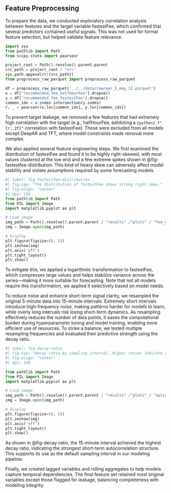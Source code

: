 ## Feature Preprocessing

To prepare the data, we conducted exploratory correlation analysis between features and the target variable fastestFee, which confirmed that several predictors contained useful signals. This was not used for formal feature selection, but helped validate feature relevance.

```python
import sys
from pathlib import Path
from scipy.stats import pearsonr

project_root = Path().resolve().parent.parent
src_path = project_root / "src"
sys.path.append(str(src_path))
from preprocess_raw_parquet import preprocess_raw_parquet

df = preprocess_raw_parquet('../../data/raw/mar_5_may_12.parquet')
x = df["recommended_fee_halfHourFee"].dropna()
y = df["recommended_fee_fastestFee"].dropna()
common_idx = x.index.intersection(y.index)
r, _ = pearsonr(x.loc[common_idx], y.loc[common_idx])
```

To prevent target leakage, we removed a few features that had extremely high correlation with the target (e.g., halfHourFee, exhibiting a `{python} f"{r:.2f}"` correlation with fastestFee). These were excluded from all models except DeepAR and TFT, where model constraints made removal more complex.

We also applied several feature engineering steps. We first examined the distribution of fastestFee and found it to be highly right-skewed, with most values clustered at the low end and a few extreme spikes shown in @fig-fastestfee-distribution. This kind of heavy skew can adversely affect model stability and violate assumptions required by some forecasting models.

```python
#| label: fig-fastestfee-distribution
#| fig-cap: "The distribution of fastestFee shows strong right skew."
#| fig-align: "center"
#| dpi: 150
from pathlib import Path
from PIL import Image
import matplotlib.pyplot as plt

# Load image
img_path = Path().resolve().parent.parent / "results" /"plots" / "fee_distribution.png"
img = Image.open(img_path)

# Display
plt.figure(figsize=(8, 5))
plt.imshow(img)
plt.axis('off')
plt.tight_layout()
plt.show()
```

To mitigate this, we applied a logarithmic transformation to fastestFee, which compresses large values and helps stabilize variance across the series—making it more suitable for forecasting. Note that not all models require this transformation, we applied it selectively based on model needs.

To reduce noise and enhance short-term signal clarity, we resampled the original 5-minute data into 15-minute intervals. Extremely short intervals introduce high-frequency noise, making patterns harder for models to learn, while overly long intervals risk losing short-term dynamics. As resampling effectively reduces the number of data points, it eases the computational burden during hyperparameter tuning and model training, enabling more efficient use of resources. To strike a balance, we tested multiple resampling frequencies and evaluated their predictive strength using the decay ratio.

```python
#| label: fig-decay-ratio
#| fig-cap: "Decay ratio by sampling interval. Higher ratios indicate stronger AR(1)-like structure and better short-term predictability."
#| fig-align: "center"
#| dpi: 150

from pathlib import Path
from PIL import Image
import matplotlib.pyplot as plt

# Load image
img_path = Path().resolve().parent.parent / "results" /"plots" / "optimal_interval.png"
img = Image.open(img_path)

# Display
plt.figure(figsize=(8, 5))
plt.imshow(img)
plt.axis('off')
plt.tight_layout()
plt.show()
```

As shown in @fig-decay-ratio, the 15-minute interval achieved the highest decay ratio, indicating the strongest short-term autocorrelation structure. This supports its use as the default sampling interval in our modeling pipeline.

Finally, we created lagged variables and rolling aggregates to help models capture temporal dependencies. The final feature set retained most original variables except those flagged for leakage, balancing completeness with modeling integrity.
